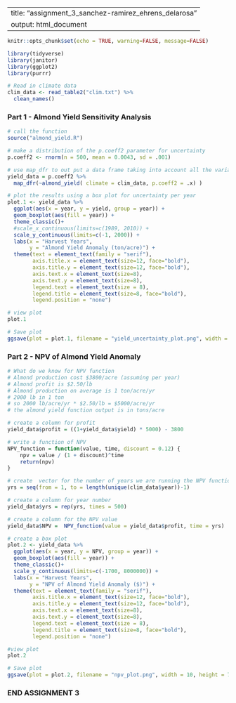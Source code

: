 
---
title: "assignment_3_sanchez-ramirez_ehrens_delarosa"
output: html_document
---

```r
knitr::opts_chunk$set(echo = TRUE, warning=FALSE, message=FALSE)

library(tidyverse)
library(janitor)
library(ggplot2)
library(purrr)
```

```r

# Read in climate data 
clim_data <- read_table2("clim.txt") %>% 
  clean_names()

```
### Part 1 - Almond Yield Sensitivity Analysis
```r

# call the function
source("almond_yield.R")

# make a distribution of the p.coeff2 parameter for uncertainty 
p.coeff2 <- rnorm(n = 500, mean = 0.0043, sd = .001)

# use map_dfr to out put a data frame taking into account all the variability 
yield_data = p.coeff2 %>% 
  map_dfr(~almond_yield( climate = clim_data, p.coeff2 = .x) )

# plot the results using a box plot for uncertainty per year
plot.1 <- yield_data %>% 
  ggplot(aes(x = year, y = yield, group = year)) +
  geom_boxplot(aes(fill = year)) +
  theme_classic()+
  #scale_x_continuous(limits=c(1989, 2010)) +
  scale_y_continuous(limits=c(-1, 2000)) +
  labs(x = "Harvest Years",
       y = "Almond Yield Anomaly (ton/acre)") +
  theme(text = element_text(family = "serif"),
        axis.title.x = element_text(size=12, face="bold"),
        axis.title.y = element_text(size=12, face="bold"),
        axis.text.x = element_text(size=8),
        axis.text.y = element_text(size=8),
        legend.text = element_text(size = 8),
        legend.title = element_text(size=8, face="bold"),
        legend.position = "none")

# view plot
plot.1

# Save plot
ggsave(plot = plot.1, filename = "yield_uncertainty_plot.png", width = 10, height = 7)

```

### Part 2 - NPV of Almond Yield Anomaly
```r

# What do we know for NPV function
# Almond production cost $3800/acre (assuming per year)
# Almond profit is $2.50/lb
# Almond production on average is 1 ton/acre/yr
# 2000 lb in 1 ton
# so 2000 lb/acre/yr * $2.50/lb = $5000/acre/yr
# the almond yield function output is in tons/acre

# create a column for profit
yield_data$profit = ((1+yield_data$yield) * 5000) - 3800

# write a function of NPV
NPV_function = function(value, time, discount = 0.12) {
	npv = value / (1 + discount)^time
	return(npv)
}

# create  vector for the number of years we are running the NPV function over
yrs = seq(from = 1, to = length(unique(clim_data$year))-1)

# create a column for year number
yield_data$yrs = rep(yrs, times = 500)

# create a column for the NPV value
yield_data$NPV =  NPV_function(value = yield_data$profit, time = yrs)

# create a box plot
plot.2 <- yield_data %>% 
  ggplot(aes(x = year, y = NPV, group = year)) +
  geom_boxplot(aes(fill = year)) +
  theme_classic()+
  scale_y_continuous(limits=c(-1700, 8000000)) +
  labs(x = "Harvest Years",
       y = "NPV of Almond Yield Anomaly ($)") +
  theme(text = element_text(family = "serif"),
        axis.title.x = element_text(size=12, face="bold"),
        axis.title.y = element_text(size=12, face="bold"),
        axis.text.x = element_text(size=8),
        axis.text.y = element_text(size=8),
        legend.text = element_text(size = 8),
        legend.title = element_text(size=8, face="bold"),
        legend.position = "none")

#view plot
plot.2

# Save plot
ggsave(plot = plot.2, filename = "npv_plot.png", width = 10, height = 7)

```

### END ASSIGNMENT 3